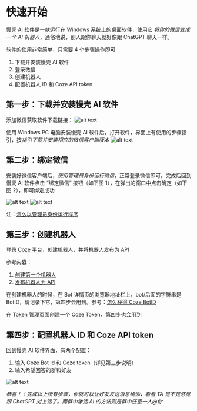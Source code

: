 # 快速开始

慢壳 AI 软件是一款运行在 Windows 系统上的桌面软件，使用它 _将你的微信变成一个 AI 机器人_，通俗地说，别人跟你聊天就好像跟 ChatGPT 聊天一样。

软件的使用非常简单，只需要 4 个步骤操作即可：

1. 下载并安装慢壳 AI 软件
2. 登录微信
3. 创建机器人
4. 配置机器人 ID 和 Coze API token

## 第一步：下载并安装慢壳 AI 软件

添加微信获取软件下载链接：
![alt text](./scan_code.png)

使用 Windows PC 电脑安装慢壳 AI 软件后，打开软件，界面上有使用的步骤指引，按*指引下载并安装相应的微信客户端版本*
![alt text](./assets/software_1.jpg)

## 第二步：绑定微信

安装好微信客户端后，_使用管理员身份运行微信_，正常登录微信即可。完成后回到慢壳 AI 软件点击 “绑定微信” 按钮（如下图 1），在弹出的窗口中点击确定（如下图 2），即可绑定成功

![alt text](./assets/software_2.jpg)
![alt text](./confirm.png)

注：[怎么以管理员身份运行程序](https://mp.weixin.qq.com/s?__biz=Mzg5OTg5NTgwMg==&mid=2247483718&idx=1&sn=34900bacbb10ab23c9fec3d278fd437a&chksm=c04d19d3f73a90c540435b268c8f2a0c6b59ace791666c3bd0f35dba00a426495834489d5816&token=2135729166&lang=zh_CN#rd)

## 第三步：创建机器人

登录 [Coze 平台](https://www.coze.cn/)，创建机器人，并将机器人发布为 API

参考内容：

1. [创建第一个机器人](https://www.coze.cn/docs/guides/quickstart)
2. [发布机器人为 API](https://www.coze.cn/docs/developer_guides/preparation)

在创建机器人的时候，在 Bot 详情页的浏览器地址栏上，bot/后面的字符串是 BotID，请记录下它，第四步会用到。参考：[怎么获得 Coze BotID](https://mp.weixin.qq.com/s?__biz=Mzg5OTg5NTgwMg==&mid=2247483724&idx=1&sn=c1cda9477c3161a9e499cfda01c80210&chksm=c04d19d9f73a90cf269dec2eae8c78ed8ea0dd2104d3190ef2d12c5cf365c1543a1d14fc0525&token=2135729166&lang=zh_CN#rd)

在 [Token 管理页面](https://www.coze.cn/open/api)创建一个 Coze Token，第四步也会用到

## 第四步：配置机器人 ID 和 Coze API token

回到慢壳 AI 软件界面，有两个配置：

1. 输入 Coze Bot Id 和 Coze token（详见第三步说明）
2. 输入希望回答的群和好友

![alt text](./software_2.jpg)

_恭喜！！完成以上所有步骤，你就可以让好友发送消息给你，看看 TA 是不是感觉跟 ChatGPT 对上话了。而群中激活 AI 的方法则是群中任意一人@你_
